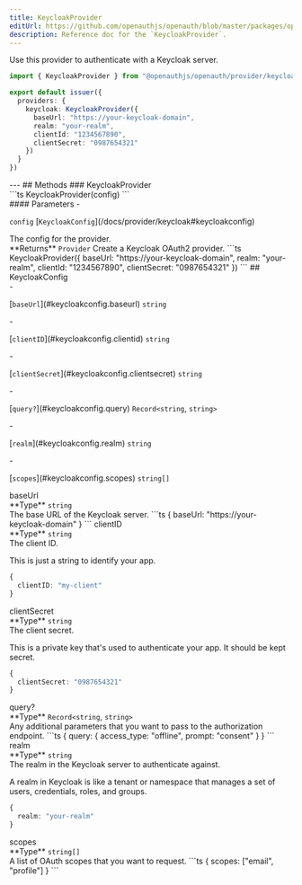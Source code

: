 ```yaml
---
title: KeycloakProvider
editUrl: https://github.com/openauthjs/openauth/blob/master/packages/openauth/src/provider/keycloak.ts
description: Reference doc for the `KeycloakProvider`.
---
```



<div class="tsdoc">
<Section type="about">
Use this provider to authenticate with a Keycloak server.

```ts {5-10}
import { KeycloakProvider } from "@openauthjs/openauth/provider/keycloak"

export default issuer({
  providers: {
    keycloak: KeycloakProvider({
      baseUrl: "https://your-keycloak-domain",
      realm: "your-realm",
      clientId: "1234567890",
      clientSecret: "0987654321"
    })
  }
})
```
</Section>
---
## Methods
### KeycloakProvider
<Segment>
<Section type="signature">
```ts
KeycloakProvider(config)
```
</Section>
<Section type="parameters">
#### Parameters
- <p><code class="key">config</code> [<code class="type">KeycloakConfig</code>](/docs/provider/keycloak#keycloakconfig)</p>
The config for the provider.
</Section>
<InlineSection>
**Returns** <code class="type">Provider</code>
</InlineSection>
Create a Keycloak OAuth2 provider.
```ts
KeycloakProvider({
  baseUrl: "https://your-keycloak-domain",
  realm: "your-realm",
  clientId: "1234567890",
  clientSecret: "0987654321"
})
```
</Segment>
## KeycloakConfig
<Segment>
<Section type="parameters">
- <p>[<code class="key">baseUrl</code>](#keycloakconfig.baseurl) <code class="primitive">string</code></p>
- <p>[<code class="key">clientID</code>](#keycloakconfig.clientid) <code class="primitive">string</code></p>
- <p>[<code class="key">clientSecret</code>](#keycloakconfig.clientsecret) <code class="primitive">string</code></p>
- <p>[<code class="key">query?</code>](#keycloakconfig.query) <code class="primitive">Record</code><code class="symbol">&lt;</code><code class="primitive">string</code>, <code class="primitive">string</code><code class="symbol">&gt;</code></p>
- <p>[<code class="key">realm</code>](#keycloakconfig.realm) <code class="primitive">string</code></p>
- <p>[<code class="key">scopes</code>](#keycloakconfig.scopes) <code class="primitive">string</code><code class="symbol">[]</code></p>
</Section>
</Segment>
<NestedTitle id="keycloakconfig.baseurl" Tag="h4" parent="KeycloakConfig.">baseUrl</NestedTitle>
<Segment>
<Section type="parameters">
<InlineSection>
**Type** <code class="primitive">string</code>
</InlineSection>
</Section>
The base URL of the Keycloak server.
```ts
{
  baseUrl: "https://your-keycloak-domain"
}
```
</Segment>
<NestedTitle id="keycloakconfig.clientid" Tag="h4" parent="KeycloakConfig.">clientID</NestedTitle>
<Segment>
<Section type="parameters">
<InlineSection>
**Type** <code class="primitive">string</code>
</InlineSection>
</Section>
The client ID.

This is just a string to identify your app.
```ts
{
  clientID: "my-client"
}
```
</Segment>
<NestedTitle id="keycloakconfig.clientsecret" Tag="h4" parent="KeycloakConfig.">clientSecret</NestedTitle>
<Segment>
<Section type="parameters">
<InlineSection>
**Type** <code class="primitive">string</code>
</InlineSection>
</Section>
The client secret.

This is a private key that's used to authenticate your app. It should be kept secret.
```ts
{
  clientSecret: "0987654321"
}
```
</Segment>
<NestedTitle id="keycloakconfig.query" Tag="h4" parent="KeycloakConfig.">query?</NestedTitle>
<Segment>
<Section type="parameters">
<InlineSection>
**Type** <code class="primitive">Record</code><code class="symbol">&lt;</code><code class="primitive">string</code>, <code class="primitive">string</code><code class="symbol">&gt;</code>
</InlineSection>
</Section>
Any additional parameters that you want to pass to the authorization endpoint.
```ts
{
  query: {
    access_type: "offline",
    prompt: "consent"
  }
}
```
</Segment>
<NestedTitle id="keycloakconfig.realm" Tag="h4" parent="KeycloakConfig.">realm</NestedTitle>
<Segment>
<Section type="parameters">
<InlineSection>
**Type** <code class="primitive">string</code>
</InlineSection>
</Section>
The realm in the Keycloak server to authenticate against.

A realm in Keycloak is like a tenant or namespace that manages a set of
users, credentials, roles, and groups.
```ts
{
  realm: "your-realm"
}
```
</Segment>
<NestedTitle id="keycloakconfig.scopes" Tag="h4" parent="KeycloakConfig.">scopes</NestedTitle>
<Segment>
<Section type="parameters">
<InlineSection>
**Type** <code class="primitive">string</code><code class="symbol">[]</code>
</InlineSection>
</Section>
A list of OAuth scopes that you want to request.
```ts
{
  scopes: ["email", "profile"]
}
```
</Segment>
</div>